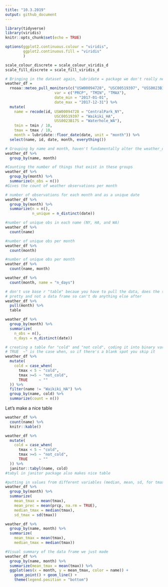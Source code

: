 ```yaml
---
title: "10.3.2019"
output: github_document
---
```


```r

library(tidyverse)
library(viridis)
knitr::opts_chunk$set(echo = TRUE)

options(ggplot2.continuous.colour = "viridis",
        ggplot2.continuous.fill = "viridis"
        )

scale_colour_discrete = scale_colour_viridis_d
scale_fill_discrete = scale_fill_viridis_d


```

```r
# Bringing in the dataset again, lubridate = package we don't really need so thats why we use two ::
weather_df = 
  rnoaa::meteo_pull_monitors(c("USW00094728", "USC00519397", "USS0023B17S"),
                      var = c("PRCP", "TMIN", "TMAX"), 
                      date_min = "2017-01-01",
                      date_max = "2017-12-31") %>%
  mutate(
    name = recode(id, USW00094728 = "CentralPark_NY", 
                      USC00519397 = "Waikiki_HA",
                      USS0023B17S = "Waterhole_WA"),
    tmin = tmin / 10,
    tmax = tmax / 10,
    month = lubridate::floor_date(date, unit = "month")) %>%
  select(name, id, date, month, everything())
```
```r
# Grouping by name and month, haven't fundamentally alter the weather_df dataset, just temporarily change how it looks
weather_df %>%
  group_by(name, month)
```

```r
#Counting the number of things that exist in these groups
weather_df %>%
  group_by(month) %>%
  summarize(n_obs = n())
#Gives the count of weather observations per month
```
```r
# number of observations for each month and as a unique date
weather_df %>%
  group_by(month) %>%
  summarize(n = n(),
            n_unique = n_distinct(date))
```

```r
#number of unique obs in each name (NY, HA, and WA)
weather_df %>%
  count(name)

#number of unique obs per month
weather_df %>%
  count(month)

#number of unique obs per month
weather_df %>%
  count(name, month)
```

```r
weather_df %>%
  count(month, name = "n_days")
```
```r
# don't use base r "table" becaue you have to pull the data, does the same thing, but much less 
# pretty and not a data frame so can't do anything else after 
weather_df %>%
  pull(month) %>% 
  table
```
```r
weather_df %>%
  group_by(month) %>%
  summarize(
    n_obs = n(),
    n_days = n_distinct(date))
```
```r
# creating a table for "cold" and "not cold", coding it into binary variables
# TRUE  ~" is the case when, so if there's a blank spot you skip it
weather_df %>% 
  mutate(
    cold = case_when(
      tmax < 5 ~ "cold",
      tmax >=5 ~ "not_cold",
      TRUE     ~ ""
  )) %>%
  filter(name != "Waikiki_HA") %>% 
  group_by(name, cold) %>% 
  summarize(count = n()) 
```

Let's make a nice table
```r
weather_df %>%
  count(name) %>%
  knitr::kable()
```

```r
weather_df %>% 
  mutate(
    cold = case_when(
      tmax < 5 ~ "cold",
      tmax >=5 ~ "not_cold",
      TRUE     ~ ""
  )) %>%
  janitor::tabyl(name, cold)
#tabyl in janitor package also makes nice table
```

```r
#putting in values from different variables (median, mean, sd, for tmax and prec)
weather_df %>%
  group_by(month) %>%
  summarize(
    mean_tmax = mean(tmax),
    mean_prec = mean(prcp, na.rm = TRUE),
    median_tmax = median(tmax),
    sd_tmax = sd(tmax))
```

```r
weather_df %>%
  group_by(name, month) %>%
  summarize(
    mean_tmax = mean(tmax),
    median_tmax = median(tmax))
```

```r
#Visual summary of the data frame we just made
weather_df %>%
  group_by(name, month) %>%
  summarize(mean_tmax = mean(tmax)) %>%
  ggplot(aes(x = month, y = mean_tmax, color = name)) + 
    geom_point() + geom_line() + 
    theme(legend.position = "bottom")
```

